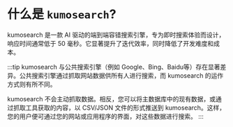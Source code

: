 # 什么是 `kumosearch`?

kumosearch 是一款 AI 驱动的端到端容错搜索引擎，专为即时搜索体验而设计，响应时间通常低于 50 毫秒。它显著提升了迭代效率，同时降低了开发难度和成本。

:::tip
kumosearch 与公共搜索引擎（例如 Google、Bing、Baidu等）存在显著差异。公共搜索引擎通过抓取网站数据供所有人进行搜索，而 kumosearch 的运作方式则有所不同。

kumosearch 不会主动抓取数据。相反，您可以将主数据库中的现有数据，或通过抓取工具获取的内容，以 CSV/JSON 文件的形式推送到 kumosearch。这样，您的用户便可通过您的网站或应用程序的界面，对这些数据进行搜索。
:::

